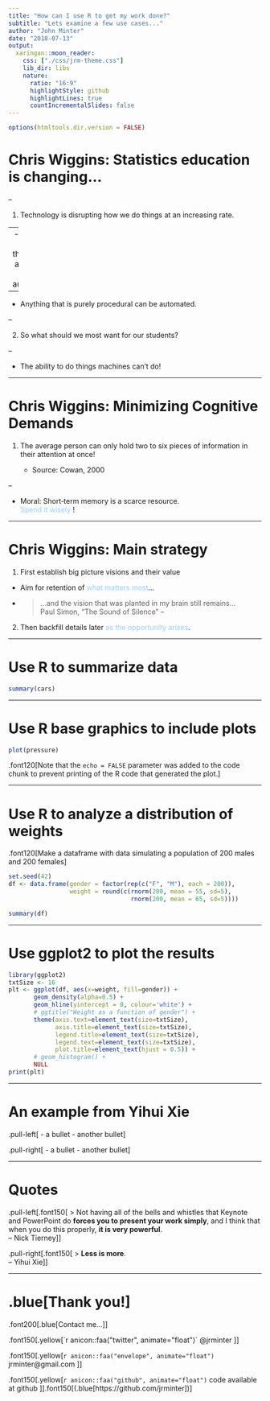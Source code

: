 ```yaml
---
title: "How can I use R to get my work done?"
subtitle: "Lets examine a few use cases..."
author: "John Minter"
date: "2018-07-13"
output:
  xaringan::moon_reader:
    css: ["./css/jrm-theme.css"]
    lib_dir: libs
    nature:
      ratio: "16:9"
      highlightStyle: github
      highlightLines: true 
      countIncrementalSlides: false
---
```

```r
options(htmltools.dir.version = FALSE)
```

# Chris Wiggins: Statistics education is changing...

--

1. Technology is disrupting how we do things at an increasing rate.

--
  - Anything important that can be automated will be automated.

--

  - Anything that is purely procedural can be automated.
  
--

2. So what should we most want for our students?

--

  - The ability to do things machines can’t do!

---

# Chris Wiggins: Minimizing Cognitive Demands

1. The average person can only hold two to six pieces of information in their attention at once!

   - Source: Cowan, 2000

--

   - Moral: Short‐term memory is a scarce resource.    
     <span style="color:#99ccff"> Spend it wisely </span>!

---

# Chris Wiggins: Main strategy

1. First establish big picture visions and their value

  - Aim for retention of
    <span style="color:#99ccff">what matters most</span>...
  - > ...and the vision that was planted in my brain still remains...    
    Paul Simon, "The Sound of Silence"
--

2. Then backfill details later <span style="color:#99ccff">
    as the opportunity arises</span>.

---

# Use R to summarize data

```r
summary(cars)
```

---

# Use R base graphics to include plots

```r
plot(pressure)
```

.font120[Note that the `echo = FALSE` parameter was added to the code chunk
to prevent printing of the R code that generated the plot.]

---

# Use R to analyze a distribution of weights

.font120[Make a dataframe with data simulating a population of 200 males and 200 females]

```r
set.seed(42)
df <- data.frame(gender = factor(rep(c("F", "M"), each = 200)),
                 weight = round(c(rnorm(200, mean = 55, sd=5),
                                  rnorm(200, mean = 65, sd=5))))

summary(df)
```

---

# Use ggplot2 to plot the results

```r
library(ggplot2)
txtSize <- 16
plt <- ggplot(df, aes(x=weight, fill=gender)) +
       geom_density(alpha=0.5) +
       geom_hline(yintercept = 0, colour='white') +
       # ggtitle("Weight as a function of gender") +
       theme(axis.text=element_text(size=txtSize),
             axis.title=element_text(size=txtSize),
             legend.title=element_text(size=txtSize),
             legend.text=element_text(size=txtSize),
             plot.title=element_text(hjust = 0.5)) +
       # geom_histogram() +
       NULL
print(plt)
```

---

# An example from Yihui Xie

.pull-left[
- a bullet
- another bullet
]

.pull-right[
- a bullet
- another bullet
]

---

# Quotes

.pull-left[.font150[
> Not having all of the bells and whistles that Keynote and PowerPoint do **forces you to present your work simply**, and I think that when you do this properly, **it is very powerful**.    
-- Nick Tierney]
]

.pull-right[.font150[
> **Less is more**.    
-- Yihui Xie]
]

---

# .blue[Thank you!]

.font200[.blue[Contact me...]]

.font150[.yellow[`r anicon::faa("twitter", animate="float")` @jrminter ]]

.font150[.yellow[`r anicon::faa("envelope", animate="float")` jrminter@gmail.com ]]

.font150[.yellow[`r anicon::faa("github", animate="float")` code available at github ]].font150[(.blue[https://github.com/jrminter])]





